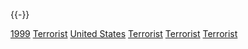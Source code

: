 {{cat topic in year| topic=美國恐怖活動| year=1999}}
{{-}}

[[Category:美国各年恐怖活动|1999]]
[[Category:1999年美国|Terrorist]]
[[Category:1999年恐怖活動|United States]]
[[Category:1999年美國罪案|Terrorist]]
[[Category:1999年美国灾难|Terrorist]]
[[Category:1999年美國襲擊事件|Terrorist]]